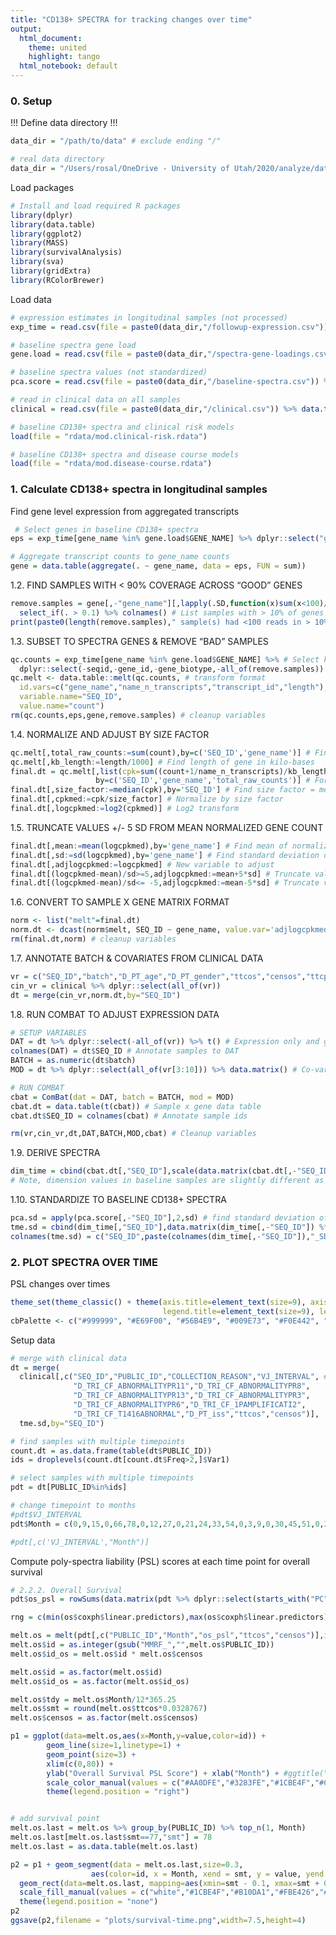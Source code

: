 ---
title: "CD138+ SPECTRA for tracking changes over time"
output:
  html_document:
    theme: united
    highlight: tango
  html_notebook: default
---

### 0. Setup

!!! Define data directory !!!
```{r}
data_dir = "/path/to/data" # exclude ending "/"
```
```{r, include=FALSE}
# real data directory
data_dir = "/Users/rosal/OneDrive - University of Utah/2020/analyze/data/spectra.v2/data"
```

Load packages
```{r load_packages, message=F, include=T,error=F,warning=F}
# Install and load required R packages
library(dplyr)
library(data.table)
library(ggplot2)
library(MASS)
library(survivalAnalysis)
library(sva)
library(gridExtra)
library(RColorBrewer)
```

Load data
```{r}
# expression estimates in longitudinal samples (not processed)
exp_time = read.csv(file = paste0(data_dir,"/followup-expression.csv")) %>% data.table()

# baseline spectra gene load
gene.load = read.csv(file = paste0(data_dir,"/spectra-gene-loadings.csv")) %>% data.table()

# baseline spectra values (not standardized)
pca.score = read.csv(file = paste0(data_dir,"/baseline-spectra.csv")) %>% data.table()

# read in clinical data on all samples
clinical = read.csv(file = paste0(data_dir,"/clinical.csv")) %>% data.table()

# baseline CD138+ spectra and clinical risk models
load(file = "rdata/mod.clinical-risk.rdata")

# baseline CD138+ spectra and disease course models
load(file = "rdata/mod.disease-course.rdata")
```

### 1. Calculate CD138+ spectra in longitudinal samples

Find gene level expression from aggregated transcripts
```{r}
 # Select genes in baseline CD138+ spectra
eps = exp_time[gene_name %in% gene.load$GENE_NAME] %>% dplyr::select("gene_name",contains("MMRF")) 

# Aggregate transcript counts to gene_name counts
gene = data.table(aggregate(. ~ gene_name, data = eps, FUN = sum)) 
```

1.2. FIND SAMPLES WITH < 90% COVERAGE ACROSS "GOOD" GENES 
```{r}
remove.samples = gene[,-"gene_name"][,lapply(.SD,function(x)sum(x<100)/length(gene.load$GENE_NAME))] %>% # For each sample, find proportion of genes with <100 reads
  select_if(. > 0.1) %>% colnames() # List samples with > 10% of genes with < 100 counts
print(paste0(length(remove.samples)," sample(s) had <100 reads in > 10% of high-quality genes with and was removed. Sample(s) removed: ",remove.samples))
```

1.3. SUBSET TO SPECTRA GENES & REMOVE "BAD" SAMPLES
```{r}
qc.counts = exp_time[gene_name %in% gene.load$GENE_NAME] %>% # Select keep genes
  dplyr::select(-seqid,-gene_id,-gene_biotype,-all_of(remove.samples)) # Remove extra gene annotation and poor coverage samples
qc.melt <- data.table::melt(qc.counts, # transform format
  id.vars=c("gene_name","name_n_transcripts","transcript_id","length"),
  variable.name="SEQ_ID",
  value.name="count")
rm(qc.counts,eps,gene,remove.samples) # cleanup variables
```

1.4. NORMALIZE AND ADJUST BY SIZE FACTOR
```{r}
qc.melt[,total_raw_counts:=sum(count),by=c('SEQ_ID','gene_name')] # Find total counts per sample per gene
qc.melt[,kb_length:=length/1000] # Find length of gene in kilo-bases
final.dt = qc.melt[,list(cpk=sum((count+1/name_n_transcripts)/kb_length)), # Find counts per gene length
                   by=c('SEQ_ID','gene_name','total_raw_counts')] # For each sample and gene pair
final.dt[,size_factor:=median(cpk),by='SEQ_ID'] # Find size factor = median counts/gene length
final.dt[,cpkmed:=cpk/size_factor] # Normalize by size factor
final.dt[,logcpkmed:=log2(cpkmed)] # Log2 transform
```

1.5. TRUNCATE VALUES +/- 5 SD FROM MEAN NORMALIZED GENE COUNT 
```{r}
final.dt[,mean:=mean(logcpkmed),by='gene_name'] # Find mean of normalized gene counts per gene
final.dt[,sd:=sd(logcpkmed),by='gene_name'] # Find standard deviation of normalized counts per gene
final.dt[,adjlogcpkmed:=logcpkmed] # New variable to adjust
final.dt[(logcpkmed-mean)/sd>=5,adjlogcpkmed:=mean+5*sd] # Truncate values > 5 SD
final.dt[(logcpkmed-mean)/sd<= -5,adjlogcpkmed:=mean-5*sd] # Truncate values < 5 SD
```

1.6. CONVERT TO SAMPLE X GENE MATRIX FORMAT
```{r}
norm <- list("melt"=final.dt)
norm.dt <- dcast(norm$melt, SEQ_ID ~ gene_name, value.var='adjlogcpkmed') # Sample x gene
rm(final.dt,norm) # cleanup variables
```

1.7. ANNOTATE BATCH & COVARIATES FROM CLINICAL DATA
```{r}
vr = c("SEQ_ID","batch","D_PT_age","D_PT_gender","ttcos","censos","ttcpfs","censpfs","ttctf1","censtf1")
cin_vr = clinical %>% dplyr::select(all_of(vr))
dt = merge(cin_vr,norm.dt,by="SEQ_ID")
```

1.8. RUN COMBAT TO ADJUST EXPRESSION DATA
```{r}
# SETUP VARIABLES
DAT = dt %>% dplyr::select(-all_of(vr)) %>% t() # Expression only and gene x sample format
colnames(DAT) = dt$SEQ_ID # Annotate samples to DAT
BATCH = as.numeric(dt$batch)
MOD = dt %>% dplyr::select(all_of(vr[3:10])) %>% data.matrix() # Co-variate model

# RUN COMBAT
cbat = ComBat(dat = DAT, batch = BATCH, mod = MOD)
cbat.dt = data.table(t(cbat)) # Sample x gene data table
cbat.dt$SEQ_ID = colnames(cbat) # Annotate sample ids

rm(vr,cin_vr,dt,DAT,BATCH,MOD,cbat) # Cleanup variables
```

1.9. DERIVE SPECTRA
```{r}
dim_time = cbind(cbat.dt[,"SEQ_ID"],scale(data.matrix(cbat.dt[,-"SEQ_ID"]),center=gene.load$CENTER_MEAN,scale = FALSE) %*% data.matrix(gene.load[,-c("GENE_NAME","CENTER_MEAN")]))
# Note, dimension values in baseline samples are slightly different as batch correction included a different sample set
```
1.10. STANDARDIZE TO BASELINE CD138+ SPECTRA
```{r}
pca.sd = apply(pca.score[,-"SEQ_ID"],2,sd) # find standard deviation of original MM dimensions
tme.sd = cbind(dim_time[,"SEQ_ID"],data.matrix(dim_time[,-"SEQ_ID"]) %*% diag(1/pca.sd)) # divide by SD
colnames(tme.sd) = c("SEQ_ID",paste(colnames(dim_time[,-"SEQ_ID"]),"_SD",sep = ""))
```


### 2. PLOT SPECTRA OVER TIME

PSL changes over times
```{r}
theme_set(theme_classic() + theme(axis.title=element_text(size=9), axis.text=element_text(size=8), 
                                  legend.title=element_text(size=9), legend.text=element_text(size=8)))
cbPalette <- c("#999999", "#E69F00", "#56B4E9", "#009E73", "#F0E442", "#0072B2", "#D55E00", "#CC79A7")
```

Setup data
```{r}
# merge with clinical data
dt = merge(
  clinical[,c("SEQ_ID","PUBLIC_ID","COLLECTION_REASON","VJ_INTERVAL", # TODO: add time in days variable
              "D_TRI_CF_ABNORMALITYPR11","D_TRI_CF_ABNORMALITYPR8",
              "D_TRI_CF_ABNORMALITYPR13","D_TRI_CF_ABNORMALITYPR3",
              "D_TRI_CF_ABNORMALITYPR6","D_TRI_CF_1PAMPLIFICATI2",
              "D_TRI_CF_T1416ABNORMAL","D_PT_iss","ttcos","censos")],
  tme.sd,by="SEQ_ID")

# find samples with multiple timepoints
count.dt = as.data.frame(table(dt$PUBLIC_ID))
ids = droplevels(count.dt[count.dt$Freq>2,]$Var1)

# select samples with multiple timepoints
pdt = dt[PUBLIC_ID%in%ids]

# change timepoint to months
#pdt$VJ_INTERVAL
pdt$Month = c(0,9,15,0,66,78,0,12,27,0,21,24,33,54,0,3,9,0,30,45,51,0,21,30,0,30,36,0,12,21,30,0,9,15,0,27,30)

#pdt[,c('VJ_INTERVAL',"Month")]
```

Compute poly-spectra liability (PSL) scores at each time point for overall survival
```{r}
# 2.2.2. Overall Survival
pdt$os_psl = rowSums(data.matrix(pdt %>% dplyr::select(starts_with("PC"))) %*% diag(os$coxph$coef))

rng = c(min(os$coxph$linear.predictors),max(os$coxph$linear.predictors))

melt.os = melt(pdt[,c("PUBLIC_ID","Month","os_psl","ttcos","censos")],id.vars = c("PUBLIC_ID","Month","ttcos","censos"))
melt.os$id = as.integer(gsub("MMRF_","",melt.os$PUBLIC_ID))
melt.os$id_os = melt.os$id * melt.os$censos

melt.os$id = as.factor(melt.os$id)
melt.os$id_os = as.factor(melt.os$id_os)

melt.os$tdy = melt.os$Month/12*365.25
melt.os$smt = round(melt.os$ttcos*0.0328767)
melt.os$censos = as.factor(melt.os$censos)

p1 = ggplot(data=melt.os,aes(x=Month,y=value,color=id)) +
        geom_line(size=1,linetype=1) +
        geom_point(size=3) +
        xlim(c(0,80)) +
        ylab("Overall Survival PSL Score") + xlab("Month") + #ggtitle("Overall Survival") +
        scale_color_manual(values = c("#AA0DFE","#3283FE","#1CBE4F","#C4451C","#FE00FA","#FEAF16","#2ED9FF","#1CFFCE","#B10DA1","#FBE426","#325A9B")) +
        theme(legend.position = "right")


# add survival point
melt.os.last = melt.os %>% group_by(PUBLIC_ID) %>% top_n(1, Month)
melt.os.last[melt.os.last$smt==77,"smt"] = 78
melt.os.last = as.data.table(melt.os.last)

p2 = p1 + geom_segment(data = melt.os.last,size=0.3,
                  aes(color=id, x = Month, xend = smt, y = value, yend = value),linetype = 3) +
  geom_rect(data=melt.os.last, mapping=aes(xmin=smt - 0.1, xmax=smt + 0.2, ymin=value - 0.16, ymax= value + 0.16, fill = id_os),size=0.3) +
  scale_fill_manual(values = c("white","#1CBE4F","#B10DA1","#FBE426","#325A9B")) +
  theme(legend.position = "none")
p2
ggsave(p2,filename = "plots/survival-time.png",width=7.5,height=4)
```
